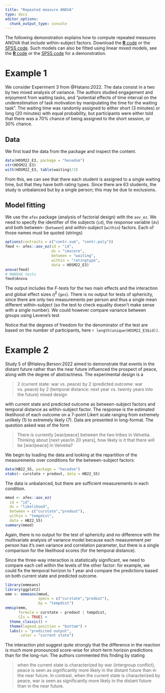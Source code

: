 ```yaml
---
title: "Repeated measure ANOVA"
type: docs
editor_options: 
  chunk_output_type: console
---
```


The following demonstration explains how to compute repeated measures ANOVA that include within-subject factors. Download the [**R** code](/example/repeated.R) or the [SPSS code](/example/repeated.sps). Such models can also be fitted using linear mixed models, see the [**R** code](/example/repeatedwmixedmodels.R) or the [SPSS code](/example/repeatedwmixedmodels.sps) for a demonstration.


# Example 1

We consider Experiment 3 from @Hatano:2022. The data consist in a two by two mixed analysis of variance. The authors studied engagement and enjoyment from waiting tasks, and "potential effects of time interval on the underestimation of task motivation by manipulating the time for the waiting task". The waiting time was randomly assigned to either short (3 minutes) or long (20 minutes) with equal probability, but participants were either told that there was a 70% chance of being assigned to the short session, or 30% chance.

## Data 

We first load the data from the package and inspect the content.

```r
data(HOSM22_E3, package = "hecedsm")
str(HOSM22_E3)
with(HOSM22_E3, table(waiting)/2)
```

From this, we can see that there each student is assigned to a single waiting time, but that they have both rating types. Since there are 63 students, the study is unbalanced but by a single person; this may be due to exclusions.

## Model fitting

We use the `afex` package (analysis of factorial design) with the `aov_ez`. We need to specify the identifier of the subjects (`id`), the response variable (`dv`) and both between- (`between`) and within-subject (`within`) factors. Each of those names must be quoted (strings)

```r
options(contrasts = c("contr.sum", "contr.poly"))
fmod <- afex::aov_ez(id = "id", 
                     dv = "imscore", 
                     between = "waiting",
                     within = "ratingtype",
                     data = HOSM22_E3)
anova(fmod)
# MANOVA tests
fmod$Anova
```

The output includes the $F$-tests for the two main effects and the interaction and global effect sizes $\widehat{\eta}^2$ (`ges`). There is no output for tests of sphericity, since there are only two measurements per person and thus a single mean different within-subject (so the test to check equality doesn't make sense with a single number). We could however compare variance between groups using Levene's test

Notice that the degrees of freedom for the denominator of the test are based on the number of participants, here `r length(unique(HOSM22_E3$id))`.


# Example 2


Study 5 of @Halevy.Berson:2022 aimed to demonstrate that events in the distant future rather than the near future influenced the prospect of peace, along with the degree of abstractness. The experimental design is a 

> 2 (current state: war vs. peace) by 2 (predicted outcome: war vs. peace) by 2 (temporal distance: next year vs. twenty years into the future) mixed design

with current state and predicted outcome as between-subject factors and temporal distance as within-subject factor. The response is the estimated likelihood of each outcome on a 7-point Likert scale ranging from extremely unlikely (1) to extremely likely (7). Data are presented in long-format. The question asked was of the form 

>There is currently [war/peace] between the two tribes in Velvetia. Thinking about [next year/in 20 years], how likely is it that there will be [war/peace] in Velvetia?


We begin by loading the data and looking at the repartition of the measurements over conditions for the between-subject factors:

```r
data(HB22_S5, package = "hecedsm")
xtabs(~ curstate + predout, data = HB22_S5)
```

The data is unbalanced, but there are sufficient measurements in each condition.

```r
mmod <- afex::aov_ez(
  id = "id",
  dv = "likelihood",
  between = c("curstate","predout"),
  within = "tempdist",
  data = HB22_S5)
summary(mmod)
```

Again, there is no output for the test of sphericity and no difference with the multivariate analysis of variance model because each measurement per person has it's own variance and correlation parameter, but there is a single comparison for the likelihood scores (for the temporal distance).

Since the three-way interaction is statistically significant, we need to compare each cell within the levels of the other factor: for example, we could fix the temporal horizon to 1 year and compare the predictions based on both current state and predicted outcome.

```r
library(emmeans)
library(ggplot2)
emm <- emmeans(mmod, 
               specs = c("curstate","predout"),
               by = "tempdist")
emmip(emm, 
      formula = curstate ~ predout | tempdist,
      CIs = TRUE) +
  theme_classic() + 
  theme(legend.position = "bottom") +
  labs(x = "predicted output",
       color = "current state")
```

The interaction plot suggest quite strongly that the difference in the reaction is much more pronounced score-wise for short-term horizon predictions than for the long-run. The authors commented this finding by stating

> when the current state is characterized by war (intergroup conflict), peace is seen as significantly more likely in the distant future than in the near future. In contrast, when the current state is characterized by peace, war is seen as significantly more likely in the distant future than in the near future.



